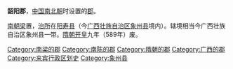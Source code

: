 '''韶阳郡'''，[[中国|中国]][[南北朝|南北朝]]时设置的[[郡|郡]]。

[[梁_(南朝)|南朝梁]]置，[[治所|治所]]在[[阳寿县|阳寿县]]（今[[广西壮族自治区|广西壮族自治区]][[象州县|象州县]]境内）。辖境相当今广西壮族自治区象州县一带。[[隋朝|隋朝]][[开皇|开皇]]九年（589年）废。 

{{广西行政区划小作品}}
{{DEFAULTSORT:S}}
[[Category:南梁的郡|Category:南梁的郡]]
[[Category:南陈的郡|Category:南陈的郡]]
[[Category:隋朝的郡|Category:隋朝的郡]]
[[Category:广西的郡|Category:广西的郡]]
[[Category:来宾行政区划史|Category:来宾行政区划史]]
[[Category:象州县|Category:象州县]]